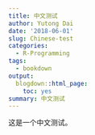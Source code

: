 ```yaml
---
title: 中文测试
author: Yutong Dai
date: '2018-06-01'
slug: Chinese-test
categories:
  - R-Programming
tags:
  - bookdown
output:
  blogdown::html_page:
    toc: yes
summary: 中文测试
---
```


这是一个中文测试。
